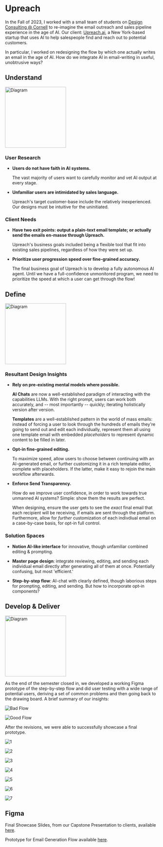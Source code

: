 # Upreach

In the Fall of 2023, I worked with a small team of students on [Design Consulting @ Cornell](https://www.designconsultingcornell.com/) to re-imagine the email outreach and sales pipeline experience in the age of AI. Our client: [Upreach.ai](https://upreach.ai/), a New York-based startup that uses AI to help salespeople find and reach out to potential customers.

In particular, I worked on redesigning the flow by which one actually writes an email in the age of AI. How do we integrate AI in email-writing in useful, unobtrusive ways?

## Understand

<img src='/assets/diamond/1.png' alt='Diagram' width='200' />

### User Research

-   **Users do not have faith in AI systems.**

    The vast majority of users want to carefully monitor and vet AI output at every stage.

-   **Unfamiliar users are intimidated by sales language.**

    Upreach's target customer-base include the relatively inexperienced. Our designs must be intuitive for the uninitiated.

### Client Needs

-   **Have two exit points: output a plain-text email template; or actually send the emails en-masse through Upreach.**

    Upreach's business goals included being a flexible tool that fit into existing sales pipelines, regardless of how they were set up.

-   **Prioritize user progression speed over fine-grained accuracy.**

    The final business goal of Upreach is to develop a fully autonomous AI agent. Until we have a full-confidence unmonitored program, we need to prioritize the speed at which a user can get through the flow!

## Define

<img src='/assets/diamond/2.png' alt='Diagram' width='200' />

### Resultant Design Insights

-   **Rely on pre-existing mental models where possible.**

    **AI Chats** are now a well-established paradigm of interacting with the capabilities LLMs. With the right prompt, users can work both accurately, and -- most importantly -- quickly; iterating holistically version after version.

    **Templates** are a well-established pattern in the world of mass emails: instead of forcing a user to look through the hundreds of emails they're going to send out and edit each individually, represent them all using one template email with embedded _placeholders_ to represent dynamic content to be filled in later.

-   **Opt-in fine-grained editing.**

    To maximize speed, allow users to choose between continuing with an AI-generated email, or further customizing it in a rich template editor, complete with placeholders. If the latter, make it easy to rejoin the main workflow afterwards.

-   **Enforce Send Transparency.**

    How do we improve user confidence, in order to work towards true unmanned AI systems? Simple: show them the results are perfect.

    When designing, ensure the user gets to see the _exact_ final email that each recipient will be receiving, if emails are sent through the platform. Furthermore, allow for _further_ customization of each indivdiual email on a case-by-case basis, for opt-in full control.

### Solution Spaces

-   **Notion AI-like interface** for innovative, though unfamiliar combined editing & prompting.

-   **Master page design**: integrate reviewing, editing, and sending each individual email directly after generating all of them at once. Potentially confusing, but most 'efficient.'

-   **Step-by-step flow**: AI-chat with clearly defined, though laborious steps for prompting, editing, and sending. But how to incorporate opt-in components?

## Develop & Deliver

<img src='/assets/diamond/5.png' alt='Diagram' width='200' />

As the end of the semester closed in, we developed a working Figma prototype of the step-by-step flow and did user testing with a wide range of potential users, deriving a set of common problems and then going back to the drawing board. A brief summary of our insights:

![Bad Flow](/designs/upreach/badflow.png)

![Good Flow](/designs/upreach/goodflow.png)

After the revisions, we were able to successfully showcase a final prototype.

![1](/designs/upreach/1.png)

![2](/designs/upreach/2.png)

![3](/designs/upreach/3.png)

![4](/designs/upreach/4.png)

![5](/designs/upreach/5.png)

![6](/designs/upreach/6.png)

![7](/designs/upreach/7.png)

## Figma

Final Showcase Slides, from our Capstone Presentation to clients, available [here](https://www.figma.com/proto/XjqcvIG3NyTbp3uHgF7FRs/Anote%2FSababa-Working-File?page-id=3343%3A8412&type=design&node-id=3880-3643&viewport=1827%2C-3499%2C0.09&t=C71KLs3JuapymAD1-1&scaling=scale-down&starting-point-node-id=3880%3A3643&mode=design).

Prototype for Email Generation Flow available [here](https://www.figma.com/proto/XjqcvIG3NyTbp3uHgF7FRs/Anote%2FSababa-Working-File?page-id=348%3A726&type=design&node-id=2471-6347&viewport=1636%2C-2395%2C0.14&t=36VGF75GhbxOYR5R-1&scaling=min-zoom&starting-point-node-id=2471%3A6347&show-proto-sidebar=1&mode=design).
